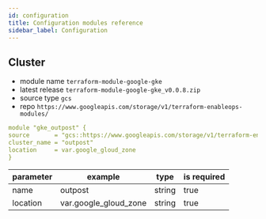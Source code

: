 ```yaml
---
id: configuration
title: Configuration modules reference
sidebar_label: Configuration
---
```


## Cluster

- module name `terraform-module-google-gke`
- latest release `terraform-module-google-gke_v0.0.8.zip`
- source type `gcs`
- repo `https://www.googleapis.com/storage/v1/terraform-enableops-modules/`

```yaml title='Usage example'
module "gke_outpost" {
source       = "gcs::https://www.googleapis.com/storage/v1/terraform-enableops-modules/terraform-module-google-gke/terraform-module-google-gke_v0.0.8.zip"
cluster_name = "outpost"
location     = var.google_gloud_zone
}
```

| parameter | example               | type   | is required |
| --------- | --------------------- | ------ | ----------- |
| name      | outpost               | string | true        |
| location  | var.google_gloud_zone | string | true        |
